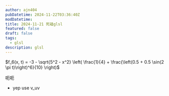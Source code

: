 ```yaml
---
author: ajn404
pubDatetime: 2024-11-22T03:36:40Z
modDatetime:
title: 2024-11-21 死磕glsl
featured: false
draft: false
tags:
  - glsl
description: glsl
---
```



<ShaderTemplateAdd client:load />

$f_6(x, t) = -3 - \sqrt{5^2 - x^2} \left( \frac{1}{4} + \frac{\left(0.5 + 0.5 \sin(2 \pi t)\right)^6}{10} \right)$

<ShaderTemplateAdd
  vertexShader="
    uniform vec2 u_resolution;
    varying vec2 v_uv;
    void main() {
      v_uv = position.xy*5.0;
      gl_Position = vec4(position, 1.0);
    }
  "
  fragmentShader="
    uniform float u_time; // 时间变量 t
    uniform vec2 u_resolution; // 画布分辨率
    varying vec2 v_uv; // 传递的纹理坐标
    float plot (vec2 st, float pct){
  return  smoothstep( pct-0.01, pct, st.y) -
          smoothstep( pct, pct+0.01, st.y);
}
    void main() {
      vec2 st = v_uv;
      float x = v_uv.x;
      float t = u_time;
      float f6 = -3.0 - sqrt(pow(5.0,2.0)-pow(x,2.0))*(1.0/4.0+pow(0.5+0.5*sin(2.0*3.14159265359*t),6.0)/10.0);
      float pct = plot(st,pct.x);
      vec3 color = vec3(f6); 
      color = (1.0 - pct) * color + pct * vec3(1.0, 1.0, 0.688);
      gl_FragColor = vec4(color, 1.0); // 输出颜色
    }
  "
  client:load
/>

呃呃

<ShaderTemplateAdd
  vertexShader="
    uniform vec2 u_resolution;
    varying vec2 v_uv;
    void main() {
      v_uv = position.xy*5.0;
      gl_Position = vec4(position, 1.0);
    }
  "
  fragmentShader="
    #define PI 3.141592653589793238462643383
    uniform float u_time; // 时间变量 t
    uniform vec2 u_resolution; // 画布分辨率
    varying vec2 v_uv; // 传递的纹理坐标
    vec3 colorA = vec3(0.149,0.141,0.912);
    vec3 colorB = vec3(1.000,0.833,0.224);
    float plot (vec2 st, float pct){
  return  smoothstep( pct-0.01, pct, st.y) -
          smoothstep( pct, pct+0.01, st.y);
}
    void main() {
      vec2 st = v_uv;
    vec3 color = vec3(0.0);
    vec3 pct = vec3(st.x);
    pct.r = smoothstep(0.0,1.0, st.x);
    pct.g = sin(st.x*PI);
    pct.b = pow(st.x,0.5);
    color = mix(colorA, colorB, pct);
    color = mix(color,vec3(1.0,0.0,0.0),plot(st,pct.r));
    color = mix(color,vec3(0.0,1.0,0.0),plot(st,pct.g));
    color = mix(color,vec3(0.0,0.0,1.0),plot(st,pct.b));
    gl_FragColor = vec4(color,1.0);
    }
  "
  client:load
/>

- yep use v_uv

<ShaderTemplateAdd
  fragmentShader="
   varying vec2 v_uv;
void main() {
  vec3 color = vec3(v_uv.x, v_uv.y, 0.0);
  gl_FragColor = vec4(color, 1.0);
}
  "
  client:load
/>
